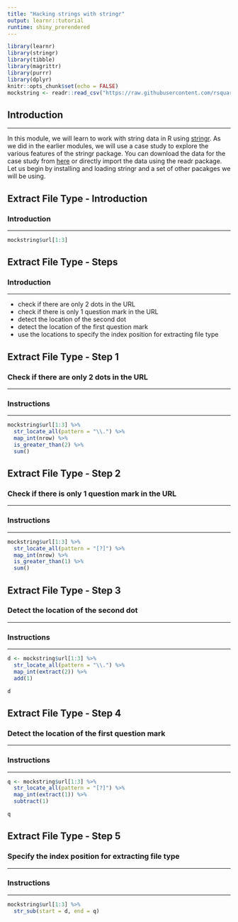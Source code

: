 ```yaml
---
title: "Hacking strings with stringr"
output: learnr::tutorial
runtime: shiny_prerendered
---
```


```r
library(learnr)
library(stringr)
library(tibble)
library(magrittr)
library(purrr)
library(dplyr)
knitr::opts_chunk$set(echo = FALSE)
mockstring <- readr::read_csv("https://raw.githubusercontent.com/rsquaredacademy/datasets/master/mock_strings.csv")
```

## Introduction

<hr>

In this module, we will learn to work with string data in R using [stringr](http://stringr.tidyverse.org). As we did in the earlier modules, we will use a case study to explore the various features of the stringr package. You can
download the data for the case study from [here](https://raw.githubusercontent.com/rsquaredacademy/datasets/master/mock_strings.csv) or directly import the data using the readr package.  Let us begin by installing and loading stringr and a set of other pacakges we will be using.

## Extract File Type - Introduction

### Introduction

<hr>

```r
mockstring$url[1:3]
```

## Extract File Type - Steps

### Introduction

<hr>

- check if there are only 2 dots in the URL
- check if there is only 1 question mark in the URL
- detect the location of the second dot 
- detect the location of the first question mark
- use the locations to specify the index position for extracting file type

## Extract File Type - Step 1

### Check if there are only 2 dots in the URL

<hr>

### Instructions 

<hr>

```r
mockstring$url[1:3] %>%
  str_locate_all(pattern = "\\.") %>%
  map_int(nrow) %>%
  is_greater_than(2) %>%
  sum()
```

## Extract File Type - Step 2

### Check if there is only 1 question mark in the URL

<hr>

### Instructions 

<hr>

```r
mockstring$url[1:3] %>%
  str_locate_all(pattern = "[?]") %>%
  map_int(nrow) %>%
  is_greater_than(1) %>%
  sum()
```

## Extract File Type - Step 3

### Detect the location of the second dot

<hr>

### Instructions 

<hr>

```r
d <- mockstring$url[1:3] %>%
  str_locate_all(pattern = "\\.") %>%
  map_int(extract(2)) %>%
  add(1)

d
```

## Extract File Type - Step 4

### Detect the location of the first question mark

<hr>

### Instructions 

<hr>

```r
q <- mockstring$url[1:3] %>%
  str_locate_all(pattern = "[?]") %>%
  map_int(extract(1)) %>%
  subtract(1)

q
```

## Extract File Type - Step 5

### Specify the index position for extracting file type

<hr>

### Instructions 

<hr>

```r
mockstring$url[1:3] %>%
  str_sub(start = d, end = q)
```


